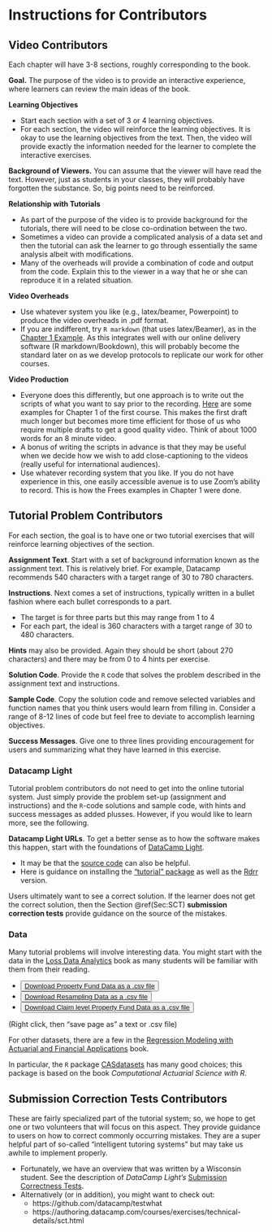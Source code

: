 

# Instructions for Contributors {#C:Instructions}


## Video Contributors 

Each chapter will have 3-8 sections, roughly corresponding to the book.

**Goal.** The purpose of the video is to provide an interactive experience, where learners can review the main ideas of the book.

**Learning Objectives**

*  Start each section with a set of 3 or 4 learning objectives.
*  For each section, the video will reinforce the learning objectives. It is okay to use the learning objectives from the text. Then, the video will provide exactly the information needed for the learner to complete the interactive exercises.

**Background of Viewers.** You can assume that the viewer will have read the text. However, just as students in your classes, they will probably have forgotten the substance. So, big points need to be reinforced.

**Relationship with Tutorials**

*  As part of the purpose of the video is to provide background for the tutorials, there will need to be close co-ordination between the two.
*  Sometimes a video can provide a complicated analysis of a data set and then the tutorial can ask the learner to go through essentially the same analysis albeit with modifications.
*  Many of the overheads will provide a combination of code and output from the code. Explain this to the viewer in a way that he or she can reproduce it in a related situation.

**Video Overheads**

*  Use whatever system you like (e.g., latex/beamer, Powerpoint) to produce the video overheads in .pdf format.
*  If you are indifferent, try `R markdown` (that uses latex/Beamer), as in the [Chapter 1 Example](https://github.com/OpenActTextDev/LDACourse1/tree/main/Overheads). As this integrates well with our online delivery software (R markdown/Bookdown), this will probably become the standard later on as we develop protocols to replicate our work for other courses.


**Video Production**

*  Everyone does this differently, but one approach is to write out the scripts of what you want to say prior to the recording. [Here](https://github.com/OpenActTextDev/LDACourse1/tree/main/Overheads/LDA1.Chap1.OverheadScripts) are some examples for Chapter 1 of the first course. This makes the first draft much longer but becomes more time efficient for those of us who require multiple drafts to get a good quality video. Think of about 1000 words for an 8 minute video.
*  A bonus of writing the scripts in advance is that they may be useful when we decide how we wish to add close-captioning to the videos (really useful for international audiences).
*  Use whatever recording system that you like. If you do not have experience in this, one easily accessible avenue is to use Zoom's ability to record. This is how the Frees examples in Chapter 1 were done. 


## Tutorial Problem Contributors

For each section, the goal is to have one or two tutorial exercises that will reinforce learning objectives of the section.

**Assignment Text**. Start with a set of background information known as the assignment text. This is relatively brief. For example, Datacamp recommends 540 characters with a target range of 30 to 780 characters.

**Instructions**. Next comes a set of instructions, typically written in a bullet fashion where each bullet corresponds to a part. 

*  The target is for three parts but this may range from 1 to 4
*  For each part, the ideal is 360 characters with a target range of 30 to 480 characters.

**Hints** may also be provided. Again they should be short (about 270 characters) and there may be from 0 to 4 hints per exercise.

**Solution Code**. Provide the `R` code that solves the problem described in the assignment text and instructions.

**Sample Code**. Copy the solution code and remove selected variables and function names that you think users would learn from filling in. Consider a range of 8-12 lines of code but feel free to deviate to accomplish learning objectives.

**Success Messages**. Give one to three lines providing encouragement for users and summarizing what they have learned in this exercise.

### Datacamp Light

Tutorial problem contributors do not need to get into the online tutorial system. Just simply provide the problem set-up (assignment and instructions) and the `R`-code solutions and sample code, with hints and success messages as added plusses. However, if you would like to learn more, see the following.

**Datacamp Light URLs**. To get a better sense as to how the software makes this happen, start with the foundations of [DataCamp Light](https://cdn.datacamp.com/dcl-react-prod/index.html). 

*  It may be that the [source code](https://github.com/datacamp/datacamp-light) can also be helpful.
*  Here is guidance on installing the ["tutorial" package](https://datacamp.github.io/tutorial/) as well as the [Rdrr](https://rdrr.io/cran/tutorial/) version.

Users ultimately want to see a correct solution. If the learner does not get the correct solution, then the Section \@ref(Sec:SCT) **submission correction tests** provide guidance on the source of the mistakes.


### Data 

Many tutorial problems will involve interesting data. You might start with the data in the [Loss Data Analytics](https://openacttexts.github.io/Loss-Data-Analytics/index.html) book as many students will be familiar with them from their reading.

*  <button download><a href="https://raw.githubusercontent.com/OpenActTextDev/LDAShortCourse1/main/Data/PropertyFundInsample.csv">Download Property Fund Data as a .csv file</a></button> 
*  <button download><a href="https://raw.githubusercontent.com/OpenActTextDev/LDAShortCourse1/main/Data/DerrigResampling.csv">Download Resampling Data as a .csv file</a></button>
*  <button download><a href="https://raw.githubusercontent.com/OpenActTextDev/LDAShortCourse1/main/Data/CLAIMLEVEL.csv">Download Claim level Property Fund Data as a .csv file</a></button> 

(Right click, then "save page as" a text or .csv file)

For other datasets, there are a few in the [Regression Modeling with Actuarial and Financial Applications](https://instruction.bus.wisc.edu/jfrees/jfreesbooks/Regression%20Modeling/BookWebDec2010/data.html) book.

In particular, the `R` package [CASdatasets](http://cas.uqam.ca/) has many good choices; this package is based on the book *Computational Actuarial Science with R*.


## Submission Correction Tests Contributors {#Sec:SCT}

These are fairly specialized part of the tutorial system; so, we hope to get one or two volunteers that will focus on this aspect. They provide guidance to users on how to correct commonly occurring mistakes. They are a super helpful part of so-called "intelligent tutoring systems" but may take us awhile to implement properly. 

*  Fortunately, we have an overview that was written by a Wisconsin student. See the description of *DataCamp Light's* [Submission Correctness Tests](https://ewfreesres.github.io/SCT-in-R/index.html).
*  Alternatively (or in addition), you might want to check out:
      *  https://github.com/datacamp/testwhat
      *  https://authoring.datacamp.com/courses/exercises/technical-details/sct.html
